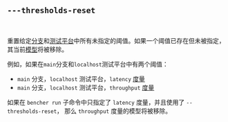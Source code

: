 ## `---thresholds-reset`

<br />

重置给定[分支][branch]和[测试平台][testbed]中所有未指定的阈值。如果一个阈值已存在但未被指定，其当前[模型][model]将被移除。

例如，如果在`main`分支和`localhost`测试平台中有两个阈值：
- `main` 分支，`localhost` 测试平台，`latency` [度量][measure]
- `main` 分支，`localhost` 测试平台，`throughput` [度量][measure]

如果在 `bencher run` 子命令中只指定了 `latency` 度量，并且使用了 `--thresholds-reset`，
那么 `throughput` 度量的模型将被移除。

[branch]: /zh/docs/explanation/branch-selection/#--branch-branch
[testbed]: /zh/docs/explanation/bencher-run/#--testbed-testbed
[model]: /zh/docs/explanation/benchmarking/#model
[measure]: /zh/docs/explanation/benchmarking/#measure